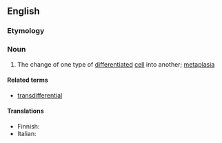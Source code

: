 ==English==

===Etymology===
{{prefix|en|trans|differentiation}}

===Noun===
{{wikipedia}}
{{en-noun|~}}

# {{lb|en|biology}} The change of one type of [[differentiated]] [[cell]] into another; [[metaplasia]]

====Related terms====
* [[transdifferential]]

====Translations====
{{trans-top|change of one type of differentiated cell into another}}
* Finnish: {{t|fi|transdifferentiaatio}}
* Italian: {{t|it|transdifferenziazione|f}}
{{trans-mid}}
{{trans-bottom}}